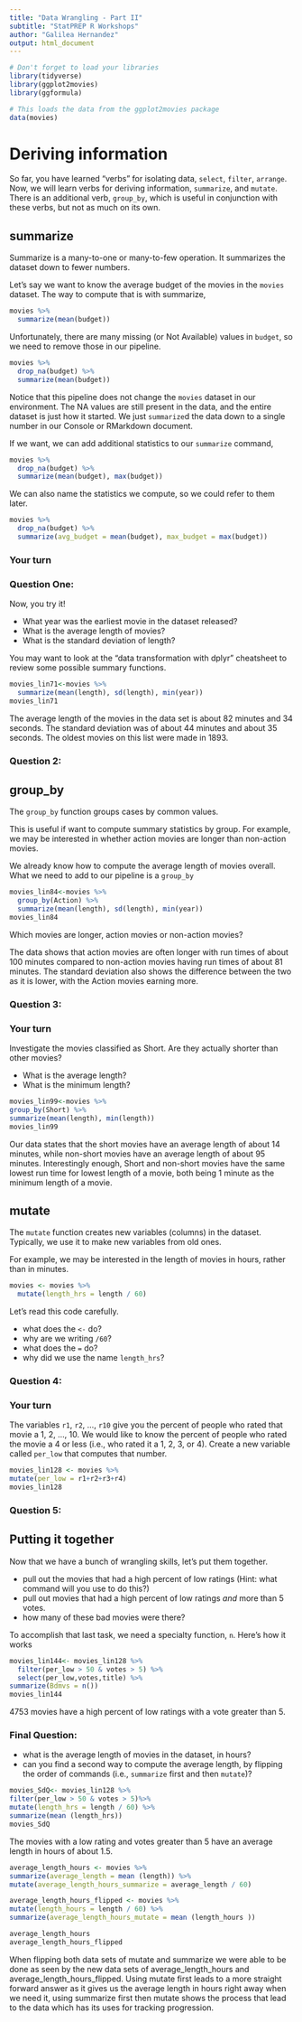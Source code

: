```yaml
---
title: "Data Wrangling - Part II"
subtitle: "StatPREP R Workshops"
author: "Galilea Hernandez"
output: html_document
---
```


```r
# Don't forget to load your libraries
library(tidyverse)
library(ggplot2movies)
library(ggformula)
```

```r
# This loads the data from the ggplot2movies package
data(movies)
```

# Deriving information

So far, you have learned "verbs" for isolating data, `select`, `filter`, `arrange`. Now, we will learn verbs for deriving information, `summarize`, and `mutate`. There is an additional verb, `group_by`, which is useful in conjunction with these verbs, but not as much on its own. 

## summarize

Summarize is a many-to-one or many-to-few operation. It summarizes the dataset down to fewer numbers. 

Let's say we want to know the average budget of the movies in the `movies` dataset. The way to compute that is with summarize,

```r
movies %>%
  summarize(mean(budget))
```

Unfortunately, there are many missing (or Not Available) values in `budget`, so we need to remove those in our pipeline.

```r
movies %>%
  drop_na(budget) %>%
  summarize(mean(budget))
```

Notice that this pipeline does not change the `movies` dataset in our environment. The NA values are still present in the data, and the entire dataset is just how it started.  We just `summarize`d the data down to a single number in our Console or RMarkdown document. 

If we want, we can add additional statistics to our `summarize` command,

```r
movies %>%
  drop_na(budget) %>%
  summarize(mean(budget), max(budget))
```

We can also name the statistics we compute, so we could refer to them later.

```r
movies %>%
  drop_na(budget) %>%
  summarize(avg_budget = mean(budget), max_budget = max(budget))
```

### Your turn

### Question One:

Now, you try it! 

- What year was the earliest movie in the dataset released? 
- What is the average length of movies?
- What is the standard deviation of length?

You may want to look at the "data transformation with dplyr" cheatsheet to review some possible summary functions. 

```r
movies_lin71<-movies %>%
  summarize(mean(length), sd(length), min(year))
movies_lin71
```

The average length of the movies in the data set is about 82 minutes and 34 seconds. The standard deviation was of about 44 minutes and about 35 seconds. The oldest movies on this list were made in 1893.

### Question 2:

## group_by

The `group_by` function groups cases by common values. 

This is useful if want to compute summary statistics by group. For example, we may be interested in whether action movies are longer than non-action movies. 

We already know how to compute the average length of movies overall. What we need to add to our pipeline is a `group_by`

```r
movies_lin84<-movies %>%
  group_by(Action) %>%
  summarize(mean(length), sd(length), min(year))
movies_lin84
```


Which movies are longer, action movies or non-action movies? 

The data shows that action movies are often longer with run times of about 100 minutes compared to non-action movies having run times of about 81 minutes. The standard deviation also shows the difference between the two as it is lower, with the Action movies earning more. 

### Question 3:

### Your turn

Investigate the movies classified as Short. Are they actually shorter than other movies? 

- What is the average length? 
- What is the minimum length?

```r
movies_lin99<-movies %>%
group_by(Short) %>%
summarize(mean(length), min(length))
movies_lin99
```

Our data states that the short movies have an average length of about 14 minutes, while non-short movies have an average length of about 95 minutes. Interestingly enough, Short and non-short movies have the same lowest run time for lowest length of a movie, both being 1 minute as the minimum length of a movie.


## mutate

The `mutate` function creates new variables (columns) in the dataset. Typically, we use it to make new variables from old ones. 

For example, we may be interested in the length of movies in hours, rather than in minutes. 

```r
movies <- movies %>%
  mutate(length_hrs = length / 60)
```

Let's read this code carefully. 

- what does the `<-` do?
- why are we writing `/60`?
- what does the `=` do?
- why did we use the name `length_hrs`?

### Question 4:

### Your turn

The variables `r1`, `r2`, ..., `r10` give you the percent of people who rated that movie a 1, 2, ..., 10. We would like to know the percent of people who rated the movie a 4 or less (i.e., who rated it a 1, 2, 3, or 4). Create a new variable called `per_low` that computes that number.

```r
movies_lin128 <- movies %>%
mutate(per_low = r1+r2+r3+r4)
movies_lin128
```

### Question 5:

## Putting it together

Now that we have a bunch of wrangling skills, let's put them together. 

- pull out the movies that had a high percent of low ratings (Hint: what command will you use to do this?)
- pull out movies that had a high percent of low ratings *and* more than 5 votes. 
- how many of these bad movies were there?

To accomplish that last task, we need a specialty function, `n`. Here's how it works

```r
movies_lin144<- movies_lin128 %>%
  filter(per_low > 50 & votes > 5) %>% 
  select(per_low,votes,title) %>%
summarize(Bdmvs = n())
movies_lin144
```

4753 movies have a high percent of low ratings with a vote greater than 5.


### Final Question:

- what is the average length of movies in the dataset, in hours? 
- can you find a second way to compute the average length, by flipping the order of commands (i.e., `summarize` first and then `mutate`)?

```r
movies_SdQ<- movies_lin128 %>%
filter(per_low > 50 & votes > 5)%>%
mutate(length_hrs = length / 60) %>%
summarize(mean (length_hrs))
movies_SdQ
```

The movies with a low rating and votes greater than 5 have an average length in hours of about 1.5.


```r
average_length_hours <- movies %>%
summarize(average_length = mean (length)) %>%
mutate(average_length_hours_summarize = average_length / 60)

average_length_hours_flipped <- movies %>%
mutate(length_hours = length / 60) %>%
summarize(average_length_hours_mutate = mean (length_hours ))

average_length_hours
average_length_hours_flipped

```


When flipping both data sets of mutate and summarize we were able to be done as seen by the new data sets of average_length_hours and average_length_hours_flipped. Using mutate first leads to a more straight forward answer as it gives us the average length in hours right away when we need it, using summarize first then mutate shows the process that lead to the data which has its uses for tracking progression.
